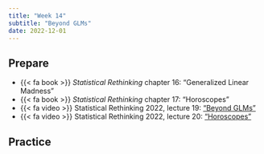 ```yaml
---
title: "Week 14"
subtitle: "Beyond GLMs"
date: 2022-12-01
---
```


## Prepare

- {{< fa book >}} *Statistical Rethinking* chapter 16: "Generalized Linear Madness"
- {{< fa book >}} *Statistical Rethinking* chapter 17: "Horoscopes"
- {{< fa video >}} Statistical Rethinking 2022, lecture 19: ["Beyond GLMs"](https://youtu.be/Doaod09YitA)
- {{< fa video >}} Statistical Rethinking 2022, lecture 20: ["Horoscopes"](https://youtu.be/qV3eos7maGs)


## Practice

